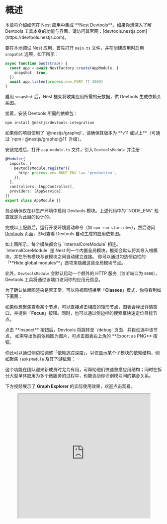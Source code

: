 
# 概述

<CalloutInfo>
  本章将介绍如何在 Nest 应用中集成 **Nest Devtools**。如果你想深入了解 Devtools
  工具本身的功能与界面，请访问其官网：[devtools.nestjs.com](https://devtools.nestjs.com)。
</CalloutInfo>

要在本地调试 Nest 应用，首先打开 `main.ts` 文件，并在创建应用时启用 `snapshot` 选项，如下所示：

```ts filename='main.ts'
async function bootstrap() {
  const app = await NestFactory.create(AppModule, {
    snapshot: true,
  })
  await app.listen(process.env.PORT ?? 3000)
}
```

启用 `snapshot` 后，Nest 框架将收集应用所需的元数据，供 Devtools 生成依赖关系图。

接着，安装 Devtools 所需的依赖包：

```bash
npm install @nestjs/devtools-integration
```

<CalloutInfo type="warning">
  如果你的项目使用了 `@nestjs/graphql`，请确保其版本为 **v11 或以上**（可通过
  `npm i @nestjs/graphql@11` 升级）。
</CalloutInfo>

安装完成后，打开 `app.module.ts` 文件，引入 `DevtoolsModule` 并注册：

```ts filename='app.module.ts'
@Module({
  imports: [
    DevtoolsModule.register({
      http: process.env.NODE_ENV !== 'production',
    }),
  ],
  controllers: [AppController],
  providers: [AppService],
})
export class AppModule {}
```

<CalloutInfo type="warning">
  务必确保仅在非生产环境中启用 Devtools 模块。上述代码中的 `NODE_ENV`
  检查就是为此目的设计的。
</CalloutInfo>

完成以上配置后，运行开发环境启动命令（如 `npm run start:dev`），然后访问 [Devtools](https://devtools.nestjs.com) 页面，即可查看 Devtools 自动生成的应用依赖图。

<DocImage src={modulesGraphImage} alt="模块依赖图" />

<CalloutInfo>
  如上图所示，每个模块都会与 `InternalCoreModule` 相连。`InternalCoreModule` 是
  Nest
  的一个内置全局模块，框架会默认将其导入根模块，并在所有模块与该模块之间自动建立连接。
  你可以通过勾选侧边栏的「**Hide global modules**」选项来隐藏这些全局模块节点。
</CalloutInfo>

此外，`DevtoolsModule` 会默认启动一个额外的 HTTP 服务（监听端口为 `8000`），Devtools 工具将通过该端口访问你的应用元信息。

为了确认依赖图渲染是否正常，可以将视图切换至「**Classes**」模式，你将看到如下画面：

<DocImage src={classesGraphImage} alt="类依赖图" />

如果你想聚焦查看某个节点，可以直接点击相应的矩形节点，图表会弹出详情窗口，并提供「**Focus**」按钮。同时，也可以通过侧边栏的搜索框快速定位目标节点。

<CalloutInfo>
  点击 **Inspect** 按钮后，Devtools 将跳转至 `/debug` 页面，并自动选中该节点。
</CalloutInfo>

<DocImage src={nodePopupImage} alt="节点弹出窗口" />

<CalloutInfo>
  如需导出当前依赖图为图片，可点击图表右上角的 **Export as PNG** 按钮。
</CalloutInfo>

你还可以通过侧边栏调整「依赖追踪深度」，以仅显示某个子模块的依赖结构，例如聚焦 `TasksModule` 及其下游依赖：

<DocImage src={subtreeViewImage} alt="子树视图" />

这个功能在团队迎来新成员时尤为有用，可帮助他们快速熟悉应用结构；同时在拆分大型单体应用为多个微服务的过程中，也能协助你识别模块间的耦合关系。

下方视频展示了 **Graph Explorer** 的实际使用效果，欢迎点击观看。

<figure>
  <iframe
    width="100%"
    height="400"
    src="https://www.youtube.com/embed/bW8V-ssfnvM"
    title="YouTube video player"
    allow="accelerometer; autoplay; clipboard-write; encrypted-media; gyroscope; picture-in-picture; web-share"
    allowFullScreen
  />
</figure>

## 排查「无法解析依赖关系」错误

<CalloutInfo>该功能要求 `@nestjs/core` 版本不低于 `v9.3.10`。</CalloutInfo>

「无法解析提供者的依赖关系」是 Nest 开发中常见的报错之一。借助 Nest Devtools，你可以快速定位问题根源，并获得修复建议。

首先，打开你的 `main.ts` 文件，将 `bootstrap()` 函数修改如下，以便在启动失败时生成依赖图文件：

```ts filename="main.ts"
bootstrap().catch((err) => {
  fs.writeFileSync('graph.json', PartialGraphHost.toString() ?? '')
  process.exit(1)
})
```

接着，确保创建应用实例时将 `abortOnError` 设置为 `false`，以避免遇错即终止：

```ts filename='main.ts'
const app = await NestFactory.create(AppModule, {
  snapshot: true,
  abortOnError: false, // <--- 确保设置为 false
})
```

配置完成后，当应用因「无法解析依赖关系」启动失败时，Nest 将在项目根目录下生成一个 `graph.json` 文件，记录当前的部分依赖关系图。你可以将该文件拖拽至 Nest Devtools 中进行可视化分析（记得将模式从「Interactive」切换为「Preview」）：

<DocImage src={dragAndDropImage} alt="Drag and drop" />

上传成功后，你将看到如下依赖图与提示对话框：

<DocImage src={partialGraphModulesViewImage} alt="Partial graph modules view" />

如图所示，图中高亮的 `TasksModule` 是出错模块，同时右侧对话框也会提供相应的排查建议。

如果切换至「Classes」视图，还可以看到更具体的类之间依赖关系：

<DocImage src={partialGraphClassesViewImage} alt="Partial graph classes view" />

从图中可以看出，`DiagnosticsService` 尝试注入 `TasksService`，但后者并未在 `TasksModule` 的上下文中注册。解决方法通常是将 `DiagnosticsModule` 导入到 `TasksModule` 中，从而确保依赖关系完整。

## 路由资源浏览器

当你进入**路由资源浏览器**（Routes Explorer）页面时，将会看到所有已注册的入口点：

<DocImage src={routesImage} alt="Routes" />

<CalloutInfo>

该页面不仅列出 HTTP 路由，还包括其他类型的入口点，例如 WebSocket 通信、gRPC 方法、GraphQL 解析器等。

</CalloutInfo>

所有入口点会根据其所属的控制器进行分组。你可以使用顶部的搜索框快速定位特定的路由或方法。

点击任意入口点，即可查看其对应的**流程图**（flow graph）。流程图会直观展示该入口点的完整执行路径，包括绑定到该路由的守卫、拦截器、管道等。

当你需要了解某个路由的请求/响应生命周期，或排查某些守卫、拦截器、管道未按预期生效的问题时，流程图功能将非常实用。

## 沙盒（Sandbox）

如果你希望**即时执行 JavaScript 代码**并与应用进行交互调试，可以前往**沙盒**页面：

<DocImage src={sandboxImage} alt="Sandbox" />

该 Playground 提供了一个实时运行环境，允许你直接测试和调试 API 端点，无需借助 Postman、cURL 等外部工具。你可以更高效地定位问题并验证修复效果。

此环境**默认跳过身份验证流程**，无需登录或创建测试账号，极大简化了测试流程。对于事件驱动型应用，你还可以在此直接触发事件，观察其响应行为。

所有日志输出都会统一显示在控制台，便于实时查看应用状态与执行结果。

代码修改后**无需重启服务或重新构建**，即可立即查看运行效果，大大提升了调试效率。

<DocImage src={sandboxTableImage} alt="Sandbox table" />

<CalloutInfo>
  若需以表格形式直观展示对象数组，可使用 `console.table()`（或简写为
  `table()`）函数输出。
</CalloutInfo>

你也可以观看以下视频，直观了解**交互式 Playground** 的实际使用效果：

<figure>
  <iframe
    width="100%"
    height="400"
    src="https://www.youtube.com/embed/liSxEN_VXKM"
    title="YouTube video player"
    allow="accelerometer; autoplay; clipboard-write; encrypted-media; gyroscope; picture-in-picture; web-share"
    allowFullScreen
  />
</figure>

## Bootstrap 性能

如需查看各类节点（例如控制器、提供者、增强器等）在应用启动过程中的实例化耗时，可前往 **Bootstrap 性能**页面：

<DocImage src={bootstrapPerformanceImage} alt="Bootstrap performance" />

该页面在排查启动性能瓶颈时尤为有用，特别适用于需优化无服务器（Serverless）环境中启动速度的场景。

---

## 审计

要查看系统自动生成的审计结果（包括错误、警告和提示信息），请访问**审计**页面：

<DocImage src={auditImage} alt="Audit" />

<CalloutInfo>上图未展示所有可用的审计规则。</CalloutInfo>

此页面可帮助你发现应用中可能存在的配置问题或潜在风险。

---

## 预览静态文件

如需将序列化后的依赖关系图导出为静态文件，可使用以下代码：

```ts filename='main.ts'
await app.listen(process.env.PORT ?? 3000) // 或使用 await app.init()
fs.writeFileSync('./graph.json', app.get(SerializedGraph).toString())
```

<CalloutInfo>`SerializedGraph` 可从 `@nestjs/core` 模块中导入。</CalloutInfo>

完成导出后，你可以通过拖拽或上传该文件至界面中进行可视化预览：

<DocImage src={dragAndDropImage} alt="Drag and drop" />

此功能适用于与他人（如团队成员）共享依赖图，或进行离线分析。

